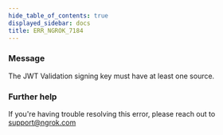 ```yaml
---
hide_table_of_contents: true
displayed_sidebar: docs
title: ERR_NGROK_7184
---
```


### Message

The JWT Validation signing key must have at least one source.

### Further help

If you're having trouble resolving this error, please reach out to [support@ngrok.com](mailto:support@ngrok.com?subject=Help%20with%20ERR_NGROK_7184)
